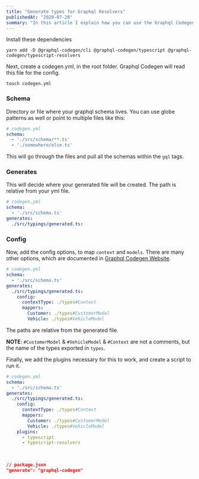 ```yaml
---
title: "Generate types for Graphql Resolvers"
publishedAt: "2020-07-28"
summary: "In this article I explain how you can use the Graphql Codegen package to automatically generate types for your resolvers"
---
```


Install these dependencies

```shell
yarn add -D @graphql-codegen/cli @graphql-codegen/typescript @graphql-codegen/typescript-resolvers
```

Next, create a codegen.yml, in the root folder. Graphql Codegen will read this file for the config.

```shell
touch codegen.yml
```


### Schema

Directory or file where your graphql schema lives. You can use globe patterns as well or point to multiple files like this:

```yml
# codegen.yml
schema:
  - './src/schema/**.ts'
  - './somewhere/else.ts'
```
This will go through the files and pull all the schemas within the `gql` tags.

### Generates

This will decide where your generated file will be created. The path is relative from your yml file.

```yml
# codegen.yml
schema:
  - './src/schema.ts' 
generates:
  ./src/typings/generated.ts:
```

### Config

Now, add the config options, to map `context` and `models`. There are many other options, which are documented in [Graphql Codegen Website](https://graphql-code-generator.com/).

```yml
# codegen.yml
schema:
  - './src/schema.ts' 
generates:
  ./src/typings/generated.ts:
    config:
      contextType: ./types#Context 
      mappers:
        Customer: ./types#CustomerModel 
        Vehicle: ./types#VehicleModel
```

The paths are relative from the generated file.

**NOTE**: `#CustomerModel` &  `#VehicleModel` & `#Context` are not a comments, but the name of the types exported in `types`.

Finally, we add the plugins necessary for this to work, and create a script to run it.

```yml
# codegen.yml
schema:
  - './src/schema.ts'
generates:
  ./src/typings/generated.ts:
    config:
      contextType: ./types#Context 
      mappers: 
        Customer: ./types#CustomerModel 
        Vehicle: ./types#VehicleModel
    plugins: 
      - typescript
      - typescript-resolvers
```
<br/>

```json
// package.json
"generate": "graphql-codegen"
```